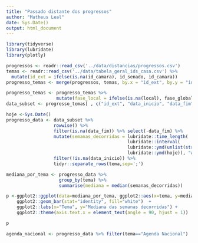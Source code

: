 ```yaml
---
title: "Passado distante dos progressos"
author: "Matheus Leal"
date: Sys.Date()
output: html_document
---
```


```r
library(tidyverse)
library(lubridate)
library(plotly)
```

```r
progressos <- readr::read_csv('../data/distancias/progressos.csv')
temas <- readr::read_csv('../data/tabela_geral_ids_casa.csv') %>% 
  mutate(id_ext = ifelse(is.na(id_camara), id_senado, id_camara))
progresso_temas <- merge(progressos, temas, by.x = "id_ext", by.y = "id_ext")
```

```r
progresso_temas <- progresso_temas %>% 
                   mutate(fase_local = ifelse(is.na(local), fase_global, paste(fase_global, local, sep=" - ")))
data_subset <- progresso_temas[ , c("id_ext", "data_inicio", "data_fim", "tema", "apelido", "fase_local")]
```

```r
hoje <-Sys.Date()
progresso_data <- data_subset %>% 
                  rowwise() %>% 
                  filter(is.na(data_fim)) %>% select(-data_fim) %>% 
                  mutate(semanas_decorridas = lubridate::time_length(
                                              lubridate::interval(
                                              lubridate::ymd(unlist(strsplit(as.character(data_inicio), " "))[1]), 
                                              lubridate::ymd(hoje)), "week")) %>%
                  filter(!is.na(data_inicio)) %>% 
                  tidyr::separate_rows(tema,sep=';')

```

```r
mediana_por_tema <- progresso_data %>% 
                    group_by(tema) %>% 
                    summarise(mediana = median(semanas_decorridas))

p <-ggplot2::ggplot(data=mediana_por_tema, ggplot2::aes(x=tema, y=mediana, color=tema)) +
    ggplot2::geom_bar(stat="identity", fill="white")  +
    ggplot2::labs(x="Tema", y="Mediana das semanas decorridas") +
    ggplot2::theme(axis.text.x = element_text(angle = 90, hjust = 1))

p
```
```r
agenda_nacional <- progresso_data %>% filter(tema=="Agenda Nacional")


```

